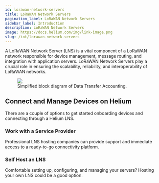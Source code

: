 ```yaml
---
id: lorawan-network-servers
title: LoRaWAN Network Servers
pagination_label: LoRaWAN Network Servers
sidebar_label: Introduction
description: LoRaWAN Network Servers
image: https://docs.helium.com/img/link-image.png
slug: /iot/lorawan-network-servers
---
```



A LoRaWAN Network Server (LNS) is a vital component of a LoRaWAN network responsible for device
management, message routing, and integration with application servers. LoRaWAN Network Servers play
a crucial role in ensuring the scalability, reliability, and interoperability of LoRaWAN networks.

<figure className="screensnippet-wrapper">
  <img
    src={useBaseUrl('img/open-lns/open-lns-architecture.png')}
    className="add-shadow add-shadow-margin add-border-radius"
    style={{ maxHeight: 'initial' }}
  />
  <figcaption>Simplified block diagram of Data Transfer Accounting.</figcaption>
</figure>

## Connect and Manage Devices on Helium

There are a couple of options to get started onboarding devices and connecting through a Helium LNS.

<div className="container" style={{ padding: 0 }}>
  <div className="row">
    <div className="col col--6" style={{ marginBottom: 100 }}>
      <h3>Work with a Service Provider</h3>
      <span className="podtext">
        Professional LNS hosting companies can provide support and immediate access to a ready-to-go
        connectivity platform.
      </span>
      <a href="/iot/find-a-lns-provider">
        <LearnMore />
      </a>
    </div>
    <div className="col col--6 " style={{ marginBottom: 100 }}>
      <h3>Self Host an LNS</h3>
      <span className="podtext">
        Comfortable setting up, configuring, and managing your servers? Hosting your own LNS could
        be a good option.
      </span>
      <a href="/iot/run-an-lns">
        <LearnMore />
      </a>
    </div>
  </div>
</div>
